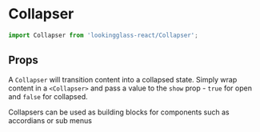 
<Meta title="Components/Collapser" component={Collapser} argTypes={stories.argTypes} />

# Collapser

<Description of={Collapser} />

```js
import Collapser from 'lookingglass-react/Collapser';
```

## Props

A `Collapser` will transition content into a collapsed state.
Simply wrap content in a `<Collapser>` and pass a value to the `show` prop - `true` for open and `false` for collapsed.

Collapsers can be used as building blocks for components such as accordians or sub menus

<Canvas>
    <Story story={stories.AllProps} name="All Props" />
</Canvas>

<ArgsTable story="All Props" />
